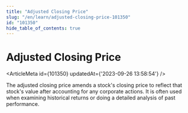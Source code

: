 ```yaml
---
title: "Adjusted Closing Price"
slug: "/en/learn/adjusted-closing-price-101350"
id: "101350"
hide_table_of_contents: true
---
```



# Adjusted Closing Price

<ArticleMeta id={101350} updatedAt={'2023-09-26 13:58:54'} />
<div className='border-solid border-b border-t-0 my-4 border-[var(--ifm-color-gray-300)]' />

The adjusted closing price amends a stock's closing price to reflect that stock's value after accounting for any corporate actions. It is often used when examining historical returns or doing a detailed analysis of past performance.
